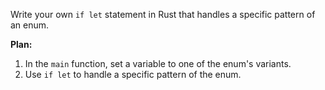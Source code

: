 Write your own `if let` statement in Rust that handles a specific pattern of an enum.

**Plan:**
1. In the `main` function, set a variable to one of the enum's variants.
2. Use `if let` to handle a specific pattern of the enum.